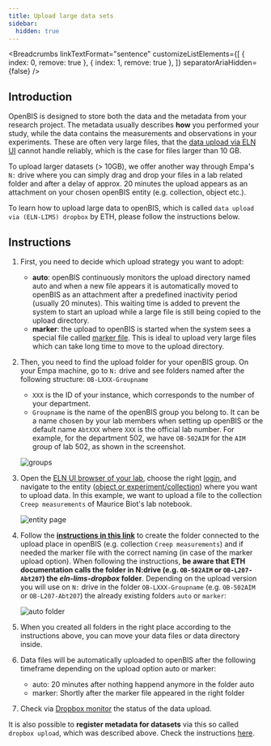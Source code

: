 ---
title: Upload large data sets
sidebar:
  hidden: true
---


<Breadcrumbs
  linkTextFormat="sentence"
  customizeListElements={[
    { index: 0, remove: true },
    { index: 1, remove: true },
  ]}
  separatorAriaHidden={false}
/>

## Introduction

OpenBIS is designed to store both the data and the metadata from your research project. The metadata usually describes **how** you performed your study, while the data contains the measurements and observations in your experiments. These are often very large files, that the [data upload via ELN UI](https://openbis.readthedocs.io/en/latest/user-documentation/general-users/data-upload.html#data-upload-via-web-ui) cannot handle reliably, which is the case for files larger than 10 GB.

To upload larger datasets (> 10GB), we offer another way through Empa's `N:` drive where you can simply drag and drop your files in a lab related folder and after a delay of approx. 20 minutes the upload appears as an attachment on your chosen openBIS entity (e.g. collection, object etc.).

To learn how to upload large data to openBIS, which is called `data upload via (ELN-LIMS) dropbox` by ETH, please follow the instructions below.

## Instructions

1. First, you need to decide which upload strategy you want to adopt:

   - **auto**: openBIS continuously monitors the upload directory named auto and when a new file appears it is automatically moved to openBIS as an attachment after a predefined inactivity period (usually 20 minutes). This waiting time is added to prevent the system to start an upload while a large file is still being copied to the upload directory.
   - **marker**: the upload to openBIS is started when the system sees a special file called [marker file](https://openbis.readthedocs.io/en/latest/user-documentation/general-users/data-upload.html#dropbox-with-markerfile). This is ideal to upload very large files which can take long time to move to the upload directory.

1. Then, you need to find the upload folder for your openBIS group. On your Empa machine, go to `N:` drive and see  folders named after the following structure: `OB-LXXX-Groupname`

   - `XXX` is the ID of your instance, which corresponds to the number of your department.
   - `Groupname` is the name of the openBIS group you belong to. It can be a name chosen by your lab members when setting up openBIS or the default name  `AbtXXX` where `XXX` is the official lab number. For example, for the department 502, we have `OB-502AIM` for the `AIM` group of lab 502, as shown in the screenshot.

    ![groups](src/assets/openBIS/Bild/groups.png)

1. Open the [ELN UI browser of your lab](../../5_Pages_for_Labs/index.md), choose the right [login](../../1_Getting_Started/01_Login.md), and navigate to the entity ([object or experiment/collection](https://openbis.readthedocs.io/en/latest/user-documentation/general-users/lab-notebook.html)) where you want to upload data. In this example, we want to upload a file to the collection `Creep measurements` of Maurice Biot's lab notebook.

    ![entity page](src/assets/openBIS/Bild/entity_page.png)

1. Follow the **[instructions in this link](https://openbis.readthedocs.io/en/latest/user-documentation/general-users/data-upload.html#data-upload-via-dropbox)** to create the folder connected to the upload place in openBIS (e.g. collection `Creep measurements`) and if needed the marker file with the correct naming (in case of the marker upload option). When following the instructions, **be aware that ETH documentation calls the folder in N:drive (e.g. `OB-502AIM` or `OB-L207-Abt207`) the _eln-lims-dropbox_ folder**. Depending on the upload version you will use on `N:` drive in the folder `OB-LXXX-Groupname` (e.g. `OB-502AIM` or `OB-L207-Abt207`) the already existing folders `auto` or `marker`:

    ![auto folder](src/assets/openBIS/Bild/auto_folder.png)

1. When you created all folders in the right place according to the instructions above, you can move your data files or data directory inside.

1. Data files will be automatically uploaded to openBIS after the following timeframe depending on the upload option auto or marker:

   - auto: 20 minutes after nothing happend anymore in the folder auto
   - marker: Shortly after the marker file appeared in the right folder

1. Check via [Dropbox monitor](https://openbis.readthedocs.io/en/latest/user-documentation/general-users/data-upload.html#dropbox-monitor) the status of the data upload.

It is also possible to **register metadata for datasets** via this so called `dropbox upload`, which was described above. Check the instructions [here](https://openbis.readthedocs.io/en/latest/user-documentation/general-users/data-upload.html#registration-of-metadata-for-datasets-via-dropbox).
